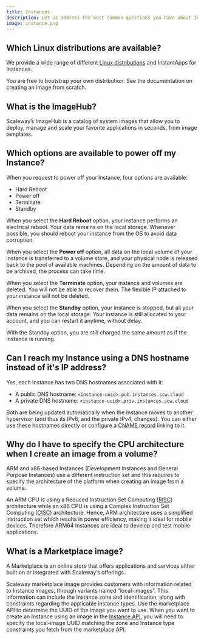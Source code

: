 ```yaml
---
title: Instances
description: Let us address the most common questions you have about Instances.
image: instance.png
---
```


## Which Linux distributions are available?

We provide a wide range of different [Linux distributions](https://www.scaleway.com/en/imagehub/) and InstantApps for Instances.

You are free to bootstrap your own distribution. See the documentation on creating an image from scratch.

## What is the ImageHub?

Scaleway’s ImageHub is a catalog of system images that allow you to deploy, manage and scale your favorite applications in seconds, from image templates.

## Which options are available to power off my Instance?

When you request to power off your Instance, four options are available:
- Hard Reboot
- Power off
- Terminate
- Standby

When you select the **Hard Reboot** option, your instance performs an electrical reboot. Your data remains on the local storage. Whenever possible, you should reboot your instance from the OS to avoid data corruption.

When you select the **Power off** option, all data on the local volume of your instance is transferred to a volume store, and your physical node is released back to the pool of available machines. Depending on the amount of data to be archived, the process can take time.

When you select the **Terminate** option, your instance and volumes are deleted. You will not be able to recover them. The flexible IP attached to your instance will not be deleted.

When you select the **Standby** option, your instance is stopped, but all your data remains on the local storage. Your instance is still allocated to your account, and you can restart it anytime, without delay.

<Message type="important">
With the Standby option, you are still charged the same amount as if the instance is running.
</Message>

## Can I reach my Instance using a DNS hostname instead of it's IP address?

Yes, each instance has two DNS hostnames associated with it: 

* A public DNS hostname: `<instance-uuid>.pub.instances.scw.cloud` 
* A private DNS hostname: `<instance-uuid>.priv.instances.scw.cloud`

Both are being updated automatically when the Instance moves to another hypervisor (and thus its IPv6, and the private IPv4, changes). You can either use these hostnames directly or configure a [CNAME record](/dedibox-network/dns/concepts/#resource-records) linking to it. 

## Why do I have to specify the CPU architecture when I create an image from a volume?

ARM and x86-based Instances (Development Instances and General Purpose Instances) use a different instruction set and this requires to specify the architecture of the platform when creating an image from a volume.

An ARM CPU is using a Reduced Instruction Set Computing ([RISC](https://en.wikipedia.org/wiki/Reduced_instruction_set_computer)) architecture while an x86 CPU is using a Complex Instruction Set Computing ([CISC](https://en.wikipedia.org/wiki/Complex_instruction_set_computer)) architecture.
Hence, ARM architecture uses a simplified instruction set which results in power efficiency, making it ideal for mobile devices. Therefore ARM64 Instances are ideal to develop and test mobile applications.

## What is a Marketplace image?

A Marketplace is an online store that offers applications and services either built on or integrated with Scaleway’s offerings.

Scaleway marketplace image provides customers with information related to Instance images, through variants named “local-images”. This information can include the Instance zone and identification, along with constraints regarding the applicable instance types. Use the marketplace API to determine the UUID of the image you want to use. When you want to create an Instance using an image in the [Instance API](https://developers.scaleway.com/en/products/instance/api/), you will need to specify the local-image UUID matching the zone and Instance type constraints you fetch from the marketplace API.
